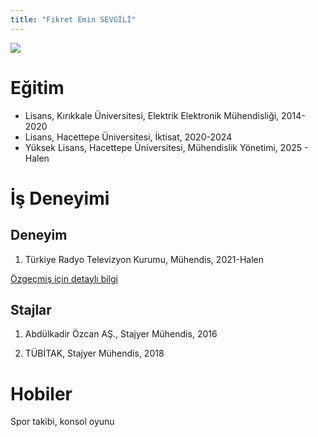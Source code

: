 ```yaml
---
title: "Fikret Emin SEVGİLİ"
---
```


![](/assets/images/fikret.jpg){fig-align="center"}

# Eğitim

-   Lisans, Kırıkkale Üniversitesi, Elektrik Elektronik Mühendisliği, 2014-2020
-   Lisans, Hacettepe Üniversitesi, İktisat, 2020-2024
-   Yüksek Lisans, Hacettepe Üniversitesi, Mühendislik Yönetimi, 2025 - Halen

# İş Deneyimi

## Deneyim

1. Türkiye Radyo Televizyon Kurumu, Mühendis, 2021-Halen  

[Özgeçmiş için detaylı bilgi](/assets/images/FikretEminSevgili_CV.pdf)

## Stajlar

1. Abdülkadir Özcan AŞ., Stajyer Mühendis, 2016 

2. TÜBİTAK, Stajyer Mühendis, 2018

# Hobiler

Spor takibi, konsol oyunu
